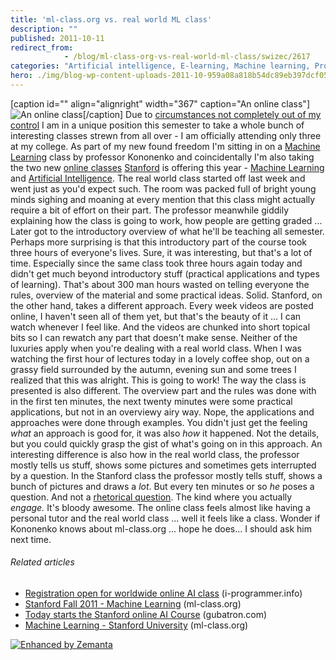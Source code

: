 ```yaml
---
title: 'ml-class.org vs. real world ML class'
description: ""
published: 2011-10-11
redirect_from: 
            - /blog/ml-class-org-vs-real-world-ml-class/swizec/2617
categories: "Artificial intelligence, E-learning, Machine learning, Professor, Uncategorized"
hero: ./img/blog-wp-content-uploads-2011-10-959a08a818b54dc89eb397dcf05b959e_74.jpg
---
```

\[caption id=&quot;&quot; align=&quot;alignright&quot; width=&quot;367&quot; caption=&quot;An online class&quot;]![](./img/blog-wp-content-uploads-2011-10-959a08a818b54dc89eb397dcf05b959e_74.jpg "An online class")\[/caption] Due to [circumstances not completely out of my control](http://swizec.com/blog/i-suck-at-formal-education-or-does-education-suck/swizec/2564 "I suck at \[formal] education or does education suck?") I am in a unique position this semester to take a whole bunch of interesting classes strewn from all over - I am officially attending only three at my college. As part of my new found freedom I&#x27;m sitting in on a [Machine Learning](http://en.wikipedia.org/wiki/Machine_learning "Machine learning") class by professor Kononenko and coincidentally I&#x27;m also taking the two new [online classes](http://en.wikipedia.org/wiki/E-learning "E-learning") [Stanford](<http://maps.google.com/maps?ll=37.43,-122.17&amp;spn=0.01,0.01&amp;q=37.43,-122.17 (Stanford%20University)&amp;t=h> "Stanford University") is offering this year - [Machine Learning](http://ml-class.org) and [Artificial Intelligence](http://ai-class.org). The real world class started off last week and went just as you&#x27;d expect such. The room was packed full of bright young minds sighing and moaning at every mention that this class might actually require a bit of effort on their part. The professor meanwhile giddily explaining how the class is going to work, how people are getting graded ... Later got to the introductory overview of what he&#x27;ll be teaching all semester. Perhaps more surprising is that this introductory part of the course took three hours of everyone&#x27;s lives. Sure, it was interesting, but that&#x27;s a lot of time. Especially since the same class took three hours again today and didn&#x27;t get much beyond introductory stuff (practical applications and types of learning). That&#x27;s about 300 man hours wasted on telling everyone the rules, overview of the material and some practical ideas. Solid. Stanford, on the other hand, takes a different approach. Every week videos are posted online, I haven&#x27;t seen all of them yet, but that&#x27;s the beauty of it ... I can watch whenever I feel like. And the videos are chunked into short topical bits so I can rewatch any part that doesn&#x27;t make sense. Neither of the luxuries apply when you&#x27;re dealing with a real world class. When I was watching the first hour of lectures today in a lovely coffee shop, out on a grassy field surrounded by the autumn, evening sun and some trees I realized that this was alright. This is going to work! The way the class is presented is also different. The overview part and the rules was done with in the first ten minutes, the next twenty minutes were some practical applications, but not in an overviewy airy way. Nope, the applications and approaches were done through examples. You didn&#x27;t just get the feeling _what_ an approach is good for, it was also _how_ it happened. Not the details, but you could quickly grasp the gist of what&#x27;s going on in this approach. An interesting difference is also how in the real world class, the professor mostly tells us stuff, shows some pictures and sometimes gets interrupted by a question. In the Stanford class the professor mostly tells stuff, shows a bunch of pictures and draws a _lot_. But every ten minutes or so _he_ poses a question. And not a [rhetorical question](http://en.wikipedia.org/wiki/Rhetorical_question "Rhetorical question"). The kind where you actually _engage._ It&#x27;s bloody awesome. The online class feels almost like having a personal tutor and the real world class ... well it feels like a class. Wonder if Kononenko knows about ml-class.org ... hope he does... I should ask him next time.

###### Related articles

- [Registration open for worldwide online AI class](http://www.i-programmer.info/news/150-training-a-education/2999-registration-open-for-worldwide-online-ai-class.html) (i-programmer.info)
- [Stanford Fall 2011 - Machine Learning](http://www.ml-class.org/) (ml-class.org)
- [Today starts the Stanford online AI Course](http://www.gubatron.com/blog/2011/10/10/today-starts-the-stanford-online-ai-course/) (gubatron.com)
- [Machine Learning - Stanford University](http://ml-class.org/) (ml-class.org)

[![Enhanced by Zemanta](http://img.zemanta.com/zemified_e.png?x-id=08a673e1-aaa3-498b-85ec-9b8972a262df)](http://www.zemanta.com/ "Enhanced by Zemanta")